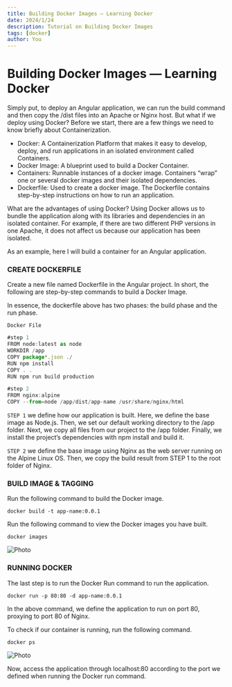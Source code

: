 ```yaml
---
title: Building Docker Images — Learning Docker
date: 2024/1/24
description: Tutorial on Building Docker Images
tags: [docker]
author: You
---
```



# Building Docker Images — Learning Docker

Simply put, to deploy an Angular application, we can run the build command and then copy the /dist files into an Apache or Nginx host. But what if we deploy using Docker? Before we start, there are a few things we need to know briefly about Containerization.

- Docker: A Containerization Platform that makes it easy to develop, deploy, and run applications in an isolated environment called Containers.
- Docker Image: A blueprint used to build a Docker Container.
- Containers: Runnable instances of a docker image. Containers “wrap” one or several docker images and their isolated dependencies.
- Dockerfile: Used to create a docker image. The Dockerfile contains step-by-step instructions on how to run an application.

What are the advantages of using Docker? Using Docker allows us to bundle the application along with its libraries and dependencies in an isolated container. For example, if there are two different PHP versions in one Apache, it does not affect us because our application has been isolated.

As an example, here I will build a container for an Angular application.

### CREATE DOCKERFILE

Create a new file named Dockerfile in the Angular project. In short, the following are step-by-step commands to build a Docker Image.

In essence, the dockerfile above has two phases: the build phase and the run phase.

`Docker File`
```js
#step 1
FROM node:latest as node
WORKDIR /app
COPY package*.json ./
RUN npm install
COPY . .
RUN npm run build production

#step 2
FROM nginx:alpine
COPY --from=node /app/dist/app-name /usr/share/nginx/html
```

`STEP 1`
we define how our application is built. Here, we define the base image as Node.js. Then, we set our default working directory to the /app folder. Next, we copy all files from our project to the /app folder. Finally, we install the project’s dependencies with npm install and build it.

`STEP 2`
we define the base image using Nginx as the web server running on the Alpine Linux OS. Then, we copy the build result from STEP 1 to the root folder of Nginx.

### BUILD IMAGE & TAGGING

Run the following command to build the Docker image.

`docker build -t app-name:0.0.1`

Run the following command to view the Docker images you have built.

`docker images`

<Image
  src="/images/post14_img1.webp"
  alt="Photo"
  width={1125}
  height={750}
  priority
  className="next-image"
/>

### RUNNING DOCKER

The last step is to run the Docker Run command to run the application.

`docker run -p 80:80 -d app-name:0.0.1`

In the above command, we define the application to run on port 80, proxying to port 80 of Nginx.

To check if our container is running, run the following command.

`docker ps`

<Image
  src="/images/post14_img2.webp"
  alt="Photo"
  width={1125}
  height={750}
  priority
  className="next-image"
/>

Now, access the application through localhost:80 according to the port we defined when running the Docker run command.

